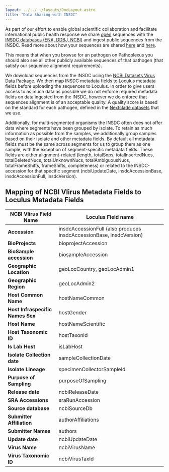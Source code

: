 ```yaml
---
layout: ../../../layouts/DocLayout.astro
title: "Data Sharing with INSDC"
---
```


As part of our effort to enable global scientific collaboration and facilitate international public health response we share [open](/about/terms-of-use/data-use-terms#41-open-data) sequences with the [INSDC databases (ENA, DDBJ, NCBI)](https://www.insdc.org/) and ingest public sequences from the INSDC. Read more about how your sequences are shared [here](/docs/concepts/insdc-submission) and [here](/about/governance/data-submission#2-data-submission-and-access).

This means that when you browse for an pathogen on Pathoplexus you should also see all other publicly available sequences of that pathogen (that satisfy our sequence alignment requirements).

We download sequences from the INSDC using the [NCBI Datasets Virus Data Package](https://www.ncbi.nlm.nih.gov/datasets/docs/v2/reference-docs/data-packages/virus-genome/). We then map INSDC metadata fields to Loculus metadata fields before uploading the sequences to Loculus. In order to give users access to as much data as possible we do not enforce required metadata fields on data ingested from the INSDC, however we do enforce that sequences alignment is of an acceptable quality. A quality score is based on the standard for each pathogen, defined in the [Nextclade datasets](https://docs.nextstrain.org/projects/nextclade/en/stable/user/datasets.html) that we use.

Additionally, for multi-segmented organisms the INSDC often does not offer data where segments have been grouped by isolate. To retain as much information as possible from the samples, we additionally group samples based on their isolate and other metadata fields. By default all metadata fields must be the same across segments for us to group them as one sample, with the exception of segment-specific metadata fields. These fields are either alignment-related (length, totalSnps, totalInsertedNucs, totalDeletedNucs, totalUnknownNucs, totalAmbiguousNucs, totalFrameShifts, frameShifts, completeness) or related to the INSDC-accession for that specific segment (ncbiUpdateDate, insdcAccessionBase, insdcAccessionFull, insdcVersion).

## Mapping of NCBI VIirus Metadata Fields to Loculus Metadata Fields

| **NCBI VIirus Field Name**       | **Loculus Field name**                                              |
| -------------------------------- | ------------------------------------------------------------------- |
| **Accession**                    | insdcAccessionFull (also produces insdcAccessionBase, insdcVersion) |
| **BioProjects**                  | bioprojectAccession                                                 |
| **BioSample accession**          | biosampleAccession                                                  |
| **Geographic Location**          | geoLocCountry, geoLocAdmin1                                         |
| **Geographic Region**            | geoLocAdmin2                                                        |
| **Host Common Name**             | hostNameCommon                                                      |
| **Host Infraspecific Names Sex** | hostGender                                                          |
| **Host Name**                    | hostNameScientific                                                  |
| **Host Taxonomic ID**            | hostTaxonId                                                         |
| **Is Lab Host**                  | isLabHost                                                           |
| **Isolate Collection date**      | sampleCollectionDate                                                |
| **Isolate Lineage**              | specimenCollectorSampleId                                           |
| **Purpose of Sampling**          | purposeOfSampling                                                   |
| **Release date**                 | ncbiReleaseDate                                                     |
| **SRA Accessions**               | sraRunAccession                                                     |
| **Source database**              | ncbiSourceDb                                                        |
| **Submitter Affiliation**        | authorAffiliations                                                  |
| **Submitter Names**              | authors                                                             |
| **Update date**                  | ncbiUpdateDate                                                      |
| **Virus Name**                   | ncbiVirusName                                                       |
| **Virus Taxonomic ID**           | ncbiVirusTaxId                                                      |
